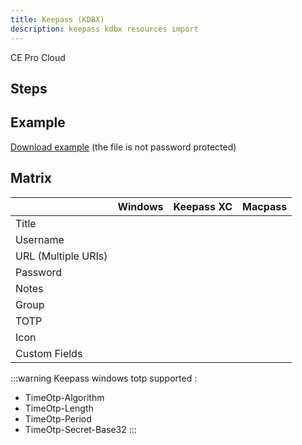 ```yaml
---
title: Keepass (KDBX)
description: keepass kdbx resources import
---
```



<div style={{display: "flex", gap: "1rem"}}>
  <Chips link="https://www.passbolt.com/ce/docker" isUnderMainTitle={true}>CE</Chips>
  <Chips link="https://www.passbolt.com/pricing/pro" isUnderMainTitle={true}>Pro</Chips>
  <Chips link="https://www.passbolt.com/pricing/cloud" isUnderMainTitle={true}>Cloud</Chips>
</div>

## Steps

<ImportSteps />

## Example

[Download example](pathname:///files/keepass_file_example.kdbx) (the file is not password protected)

## Matrix

| | Windows | Keepass XC | Macpass |
|----------------|---|---|---|
| Title | <CheckMarkSuccess/> | <CheckMarkSuccess/> | <CheckMarkSuccess/> |
| Username | <CheckMarkSuccess/> | <CheckMarkSuccess/> | <CheckMarkSuccess/> |
| URL (Multiple URIs) | <CheckMarkSuccess/> | <CheckMarkSuccess/> | <CheckMarkSuccess/> |
| Password | <CheckMarkSuccess/> | <CheckMarkSuccess/> | <CheckMarkSuccess/> |
| Notes | <CheckMarkSuccess/> | <CheckMarkSuccess/> | <CheckMarkSuccess/> |
| Group | <CheckMarkSuccess/> | <CheckMarkSuccess/> | <CheckMarkSuccess/> |
| TOTP | <CheckMarkPartial/> | <CheckMarkSuccess/> | <CheckMarkSuccess/> |
| Icon | <CheckMarkSuccess/> | <CheckMarkSuccess/> | <CheckMarkSuccess/> |
| Custom Fields |<CheckMarkSuccess/> | <CheckMarkSuccess/> | <CheckMarkSuccess/> |

:::warning
Keepass windows totp supported :

- TimeOtp-Algorithm
- TimeOtp-Length
- TimeOtp-Period
- TimeOtp-Secret-Base32
:::
